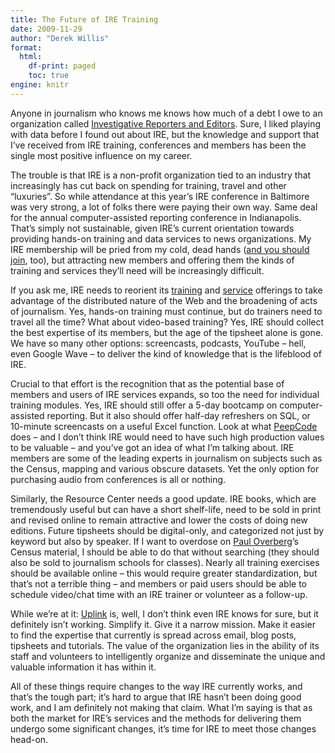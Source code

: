 ```yaml
---
title: The Future of IRE Training
date: 2009-11-29
author: "Derek Willis"
format:
  html:
    df-print: paged
    toc: true
engine: knitr
---
```


Anyone in journalism who knows me knows how much of a debt I owe to an organization called [Investigative Reporters and Editors](http://www.ire.org/). Sure, I liked playing with data before I found out about IRE, but the knowledge and support that I've received from IRE training, conferences and members has been the single most positive influence on my career.

The trouble is that IRE is a non-profit organization tied to an industry that increasingly has cut back on spending for training, travel and other "luxuries". So while attendance at this year's IRE conference in Baltimore was very strong, a lot of folks there were paying their own way. Same deal for the annual computer-assisted reporting conference in Indianapolis. That's simply not sustainable, given IRE's current orientation towards providing hands-on training and data services to news organizations. My IRE membership will be pried from my cold, dead hands ([and you should join](http://ire.org/membership/), too), but attracting new members and offering them the kinds of training and services they'll need will be increasingly difficult.

If you ask me, IRE needs to reorient its [training](http://ire.org/events-and-training/) and [service](http://ire.org/resource-center/) offerings to take advantage of the distributed nature of the Web and the broadening of acts of journalism. Yes, hands-on training must continue, but do trainers need to travel all the time? What about video-based training? Yes, IRE should collect the best expertise of its members, but the age of the tipsheet alone is gone. We have so many other options: screencasts, podcasts, YouTube – hell, even Google Wave – to deliver the kind of knowledge that is the lifeblood of IRE.

Crucial to that effort is the recognition that as the potential base of members and users of IRE services expands, so too the need for individual training modules. Yes, IRE should still offer a 5-day bootcamp on computer-assisted reporting. But it also should offer half-day refreshers on SQL, or 10-minute screencasts on a useful Excel function. Look at what [PeepCode](http://www.peepcode.com) does – and I don't think IRE would need to have such high production values to be valuable – and you've got an idea of what I'm talking about. IRE members are some of the leading experts in journalism on subjects such as the Census, mapping and various obscure datasets. Yet the only option for purchasing audio from conferences is all or nothing.

Similarly, the Resource Center needs a good update. IRE books, which are tremendously useful but can have a short shelf-life, need to be sold in print and revised online to remain attractive and lower the costs of doing new editions. Future tipsheets should be digital-only, and categorized not just by keyword but also by speaker. If I want to overdose on [Paul Overberg](http://content.usatoday.com/topics/reporter/Paul+Overberg/1)'s Census material, I should be able to do that without searching (they should also be sold to journalism schools for classes). Nearly all training exercises should be available online – this would require greater standardization, but that's not a terrible thing – and members or paid users should be able to schedule video/chat time with an IRE trainer or volunteer as a follow-up.

While we're at it: [Uplink](http://ire.org/blog/uplink/) is, well, I don't think even IRE knows for sure, but it definitely isn't working. Simplify it. Give it a narrow mission. Make it easier to find the expertise that currently is spread across email, blog posts, tipsheets and tutorials. The value of the organization lies in the ability of its staff and volunteers to intelligently organize and disseminate the unique and valuable information it has within it.

All of these things require changes to the way IRE currently works, and that's the tough part; it's hard to argue that IRE hasn't been doing good work, and I am definitely not making that claim. What I'm saying is that as both the market for IRE's services and the methods for delivering them undergo some significant changes, it's time for IRE to meet those changes head-on.